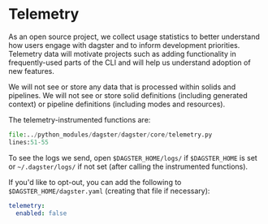 
<DynamicMetaTags
  title="Telemetry | Dagster"
  description="Dagster is a system for building modern data applications."
/>

# Telemetry

As an open source project, we collect usage statistics to better understand how
users engage with dagster and to inform development priorities. Telemetry data
will motivate projects such as adding functionality in frequently-used parts
of the CLI and will help us understand adoption of new features.

We will not see or store any data that is processed within solids and
pipelines. We will not see or store solid definitions (including generated context)
or pipeline definitions (including modes and resources).

The telemetry-instrumented functions are:

```python literalinclude showLines caption=telemetry.py
file:../python_modules/dagster/dagster/core/telemetry.py
lines:51-55
```

To see the logs we send, open `$DAGSTER_HOME/logs/` if `$DAGSTER_HOME` is set or
`~/.dagster/logs/` if not set (after calling the instrumented functions).

If you'd like to opt-out, you can add the following to `$DAGSTER_HOME/dagster.yaml` (creating
that file if necessary):

```yaml
telemetry:
  enabled: false
```
